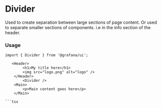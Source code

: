 
<Meta title="MDX|Divider" component={Divider} />

# Divider

Used to create separation between large sections of page content. Or used to separate smaller sections
of components. i.e in the info section of the header.

<ArgTypes of={Divider} />

### Usage

````tsx
import { Divider } from '@grafana/ui';

   <Header>
        <h1>My title here</h1>
        <img src="logo.png" alt="logo" />
    </Header>
        <Divider />
    <Main>
        <p>Main content goes here</p>
    </Main>

```tsx
````
